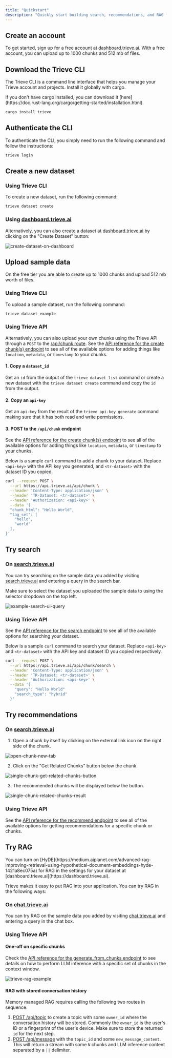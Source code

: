 ```yaml
---
title: "Quickstart"
description: "Quickly start building search, recommendations, and RAG for your application with Trieve"
---
```


## Create an account

To get started, sign up for a free account at [dashboard.trieve.ai](https://dashboard.trieve.ai). With a free account, you can upload up to 1000 chunks and 512 mb of files.

## Download the Trieve CLI

The Trieve CLI is a command line interface that helps you manage your Trieve account and projects. Install it globally with cargo. 

<Note>
  If you don't have cargo installed, you can download it [here](https://doc.rust-lang.org/cargo/getting-started/installation.html).
</Note>

```bash
cargo install trieve
```

## Authenticate the CLI

To authenticate the CLI, you simply need to run the following command and follow the instructions:

```bash
trieve login
```

## Create a new dataset

### Using Trieve CLI

To create a new dataset, run the following command:

```bash
trieve dataset create
```

### Using [dashboard.trieve.ai](https://dashboard.trieve.ai)

Alternatively, you can also create a dataset at [dashboard.trieve.ai](https://dashboard.trieve.ai) by clicking on the "Create Dataset" button:

![create-dataset-on-dashboard](https://cdn.trieve.ai/docs/create-dataset-dashboard-button.png)

## Upload sample data

On the free tier you are able to create up to 1000 chunks and upload 512 mb worth of files.

### Using Trieve CLI

To upload a sample dataset, run the following command:

```bash
trieve dataset example
```

### Using Trieve API

Alternatively, you can also upload your own chunks using the Trieve API through a `POST` to the [/api/chunk route](/api-reference/chunk/create-or-upsert-chunk-or-chunks). 
See the [API reference for the create chunk(s) endpoint](/api-reference/chunk/create-or-upsert-chunk-or-chunks) to see all of the available options for adding things like `location`, `metadata`, or `timestamp` to your chunks.

#### 1. Copy a `dataset_id`

Get an `id` from the output of the `trieve dataset list` command or create a new dataset with the `trieve dataset create` command and copy the `id` from the output.

#### 2. Copy an `api-key`

Get an `api-key` from the result of the `trieve api-key generate` command making sure that it has both read and write permissions.

#### 3. POST to the `/api/chunk` endpoint

See the [API reference for the create chunk(s) endpoint](/api-reference/chunk/create-or-upsert-chunk-or-chunks) to see all of the available options for adding things like `location`, `metadata`, or `timestamp` to your chunks.

Below is a sample `curl` command to add a chunk to your dataset. Replace `<api-key>` with the API key you generated, and `<tr-dataset>` with the dataset ID you copied. 

```bash
curl --request POST \
  --url https://api.trieve.ai/api/chunk \
  --header 'Content-Type: application/json' \
  --header 'TR-Dataset: <tr-dataset>' \
  --header 'Authorization: <api-key>' \
  --data '{
  "chunk_html": "Hello World",
  "tag_set": [
    "hello",
    "world"
  ],
}'
```

## Try search

### On [search.trieve.ai](https://search.trieve.ai)

You can try searching on the sample data you added by visiting [search.trieve.ai](https://search.trieve.ai) and entering a query in the search bar.

<Note>
  Make sure to select the dataset you uploaded the sample data to using the selector dropdown on the top left.
</Note>

![example-search-ui-query](https://cdn.trieve.ai/docs/example-search-ui-query.png)

### Using Trieve API

See the [API reference for the search endpoint](/api-reference/chunk/search) to see all of the available options for searching your dataset.

Below is a sample `curl` command to search your dataset. Replace `<api-key>` and `<tr-dataset>` with the API key and dataset ID you copied respectively.

```bash
curl --request POST \
  --url https://api.trieve.ai/api/chunk/search \
  --header 'Content-Type: application/json' \
  --header 'TR-Dataset: <tr-dataset>' \
  --header 'Authorization: <api-key>' \
  --data '{
    "query": "Hello World"
    "search_type": "hybrid"
  }'
```

## Try recommendations

### On [search.trieve.ai](https://search.trieve.ai)

1. Open a chunk by itself by clicking on the external link icon on the right side of the chunk.

![open-chunk-new-tab](https://cdn.trieve.ai/docs/open-chunk-new-tab.png)

2. Click on the "Get Related Chunks" button below the chunk.

![single-chunk-get-related-chunks-button](https://cdn.trieve.ai/docs/single-chunk-get-related-chunks-button.png)

3. The recommended chunks will be displayed below the button.

![single-chunk-related-chunks-result](https://cdn.trieve.ai/docs/single-chunk-related-chunks-result.png)

### Using Trieve API

See the [API reference for the recommend endpoint](/api-reference/chunk/get-recommended-chunks) to see all of the available options for getting recommendations for a specific chunk or chunks.

## Try RAG

<Tip>
  You can turn on [HyDE](https://medium.aiplanet.com/advanced-rag-improving-retrieval-using-hypothetical-document-embeddings-hyde-1421a8ec075a) for RAG in the settings for your dataset at [dashboard.trieve.ai](https://dashboard.trieve.ai).
</Tip>

Trieve makes it easy to put RAG into your application. You can try RAG in the following ways:

### On [chat.trieve.ai](https://chat.trieve.ai)

You can try RAG on the sample data you added by visiting [chat.trieve.ai](https://chat.trieve.ai) and entering a query in the chat box.

### Using Trieve API

#### One-off on specific chunks

Check the [API reference for the generate_from_chunks endpoint](/api-reference/chunk/rag-on-specified-chunk) to see details on how to perform LLM inference with a specific set of chunks in the context window.

![trieve-rag-example](https://cdn.trieve.ai/docs/trieve-rag-example.png)

#### RAG with stored conversation history

Memory managed RAG requires calling the following two routes in sequence:

1. [POST /api/topic](/api-reference/topic/create-topic) to create a topic with some `owner_id` where the conversation history will be stored. Commonly the `owner_id` is the user's ID or a fingerprint of the user's device. 
Make sure to store the returned `id` for the next step.
2. [POST /api/message](/api-reference/message/create-a-message) with the `topic_id` and some `new_message_content`. This will return a stream with some `N` chunks and LLM inference content separated by a `||` delimiter.


